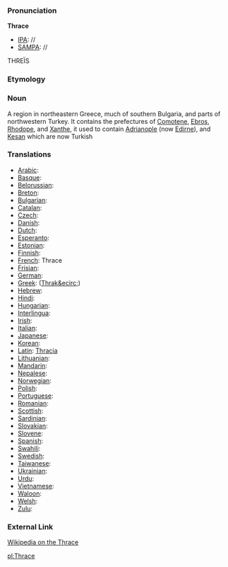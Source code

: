 ===Pronunciation===

'''Thrace'''
*[[IPA]]: //
*[[SAMPA]]: //
THRE&Iuml;S
===Etymology===

=== Noun ===

A region in northeastern Greece, much of southern Bulgaria, and parts of northwestern Turkey. It contains the prefectures of [[Comotene]], [[Ebros]], [[Rhodope]], and [[Xanthi|Xanthe]], it used to contain [[Adrianople]] (now [[Edirne]]), and [[Kesan]] which are now Turkish
===Translations===

*[[Arabic]]:
*[[Basque]]:
*[[Belorussian]]:
*[[Breton]]:
*[[Bulgarian]]:
*[[Catalan]]:
*[[Czech]]:
*[[Danish]]:
*[[Dutch]]:
*[[Esperanto]]:
*[[Estonian]]:
*[[Finnish]]:
*[[French]]: Thrace
*[[Frisian]]:
*[[German]]:
*[[Greek]]: ([[Thrak&ecirc;]])
*[[Hebrew]]:
*[[Hindi]]:
*[[Hungarian]]: 
*[[Interlingua]]:
*[[Irish]]:
*[[Italian]]:
*[[Japanese]]:
*[[Korean]]:
*[[Latin]]: [[Thracia]]
*[[Lithuanian]]:
*[[Mandarin]]:
*[[Nepalese]]:
*[[Norwegian]]:
*[[Polish]]:
*[[Portuguese]]:
*[[Romanian]]:
*[[Scottish]]:
*[[Sardinian]]:
*[[Slovakian]]:
*[[Slovene]]:
*[[Spanish]]:
*[[Swahili]]:
*[[Swedish]]:
*[[Taiwanese]]:
*[[Ukrainian]]:
*[[Urdu]]:
*[[Vietnamese]]:
*[[Waloon]]:
*[[Welsh]]:
*[[Zulu]]:

===External Link===

[[wikipedia:en:Thrace|Wikipedia on the Thrace]]

[[pl:Thrace]]